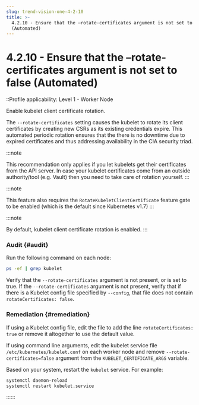 ```yaml
---
slug: trend-vision-one-4-2-10
title: >-
  4.2.10 - Ensure that the –rotate-certificates argument is not set to false
  (Automated)
---
```

# 4.2.10 - Ensure that the –rotate-certificates argument is not set to false (Automated)

::Profile applicability: Level 1 - Worker Node

Enable kubelet client certificate rotation.

The `--rotate-certificates` setting causes the kubelet to rotate its client certificates by creating new CSRs as its existing credentials expire. This automated periodic rotation ensures that the there is no downtime due to expired certificates and thus addressing availability in the CIA security triad.

:::note

This recommendation only applies if you let kubelets get their certificates from the API server. In case your kubelet certificates come from an outside authority/tool (e.g. Vault) then you need to take care of rotation yourself.
:::

:::note

This feature also requires the `RotateKubeletClientCertificate` feature gate to be enabled (which is the default since Kubernetes v1.7)
:::

:::note

By default, kubelet client certificate rotation is enabled.
:::

### Audit {#audit}

Run the following command on each node:

```bash
ps -ef | grep kubelet
```

Verify that the `--rotate-certificates` argument is not present, or is set to true. If the `--rotate-certificates` argument is not present, verify that if there is a Kubelet config file specified by `--config`, that file does not contain `rotateCertificates: false`.

### Remediation {#remediation}

If using a Kubelet config file, edit the file to add the line `rotateCertificates: true` or remove it altogether to use the default value.

If using command line arguments, edit the kubelet service file `/etc/kubernetes/kubelet.conf` on each worker node and remove `--rotate-certificates=false` argument from the `KUBELET_CERTIFICATE_ARGS` variable.

Based on your system, restart the `kubelet` service. For example:

```bash
systemctl daemon-reload
systemctl restart kubelet.service
```
::::::
